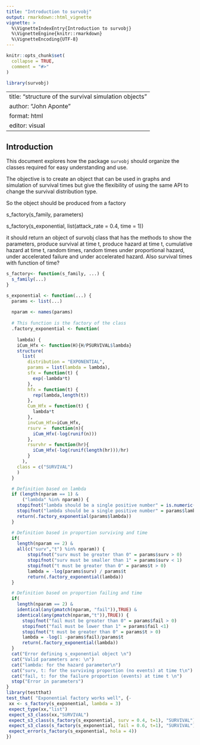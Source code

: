 ```yaml
---
title: "Introduction to survobj"
output: rmarkdown::html_vignette
vignette: >
  %\VignetteIndexEntry{Introduction to survobj}
  %\VignetteEngine{knitr::rmarkdown}
  %\VignetteEncoding{UTF-8}
---
```


```r
knitr::opts_chunk$set(
  collapse = TRUE,
  comment = "#>"
)
```

```r
library(survobj)
```

---
title: "structure of the survival simulation objects"
author: "John Aponte"
format: html
editor: visual
---

## Introduction

This document explores how the package `survobj` should organize the classes required for easy understanding and use.

The objective is to create an object that can be used in graphs and simulation of survival times but give the flexibility of using the same API to change the survival distribution type.

So the object should be produced from a factory

s_factory(s_family, parameters)

s_factory(s_exponential, list(attack_rate = 0.4, time = 1))

it should return an object of survobj class that has the methods to show the parameters, produce survival at time t, produce hazard at time t, cumulative hazard at time t, random times, random times under proportional hazard, under accelerated failure and under accelerated hazard. Also survival times with function of time?

```r
s_factory<- function(s_family, ...) {
  s_family(...)
}

s_exponential <- function(...) {
  params <- list(...)
  
  nparam <- names(params)
  
  # This function is the factory of the class
  .factory_exponential <- function(
    
    lambda) {
    iCum_Hfx <- function(H){H/PSURVIVAL$lambda}
    structure(
      list(
        distribution = "EXPONENTIAL",
        params = list(lambda = lambda),
        sfx = function(t) {
          exp(-lambda*t)
        },
        hfx = function(t) {
          rep(lambda,length(t))
        },
        Cum_Hfx = function(t) {
          lambda*t
        },
        invCum_Hfx=iCum_Hfx,
        rsurv =  function(n){
          iCum_Hfx(-log(runif(n)))
        },
        rsurvhr = function(hr){
          iCum_Hfx(-log(runif(length(hr)))/hr)
        }
      ),
    class = c("SURVIVAL")
    )
  }

  # Definition based on lambda
  if (length(nparam == 1) & 
      ("lambda" %in% nparam)) {
    stopifnot("lambda should be a single positive number" = is.numeric(params$lambda) )
    stopifnot("lambda should be a single positive number" = params$lambda > 0 )
    return(.factory_exponential(params$lambda))
  }

  # Definition based in proportion surviving and time
  if(
    length(nparam == 2) & 
    all(c("surv","t") %in% nparam)) {
        stopifnot("surv must be greater than 0" = params$surv > 0)
        stopifnot("surv must be smaller than 1" = params$surv < 1)
        stopifnot("t must be greater than 0" = params$t > 0)
        lambda = -log(params$surv) / params$t
        return(.factory_exponential(lambda))
  }

  # Definition based on proportion failing and time
  if(
    length(nparam == 2) & 
    identical(any(pmatch(nparam, "fail")),TRUE) & 
    identical(any(pmatch(nparam,"t")),TRUE)) {
      stopifnot("fail must be greater than 0" = params$fail > 0)
      stopifnot("fail must be lower than 1" = params$fail <1)
      stopifnot("t must be greater than 0" = params$t > 0)
      lambda = -log(1 -params$fail)/params$t
      return(.factory_exponential(lambda))
  }
  cat("Error defining s_exponential object \n")
  cat("Valid parameters are: \n")
  cat("lambda: for the hazard parameter\n")
  cat("surv, t: for the surviving proportion (no events) at time t\n")
  cat("fail, t: for the failure proportion (events) at time t \n")
  stop("Error in parameters")
}
library(testthat)
test_that( "Exponential factory works well", {-
 xx <- s_factory(s_exponential, lambda = 3)
 expect_type(xx,"list")
 expect_s3_class(xx,"SURVIVAL")
 expect_s3_class(s_factory(s_exponential, surv = 0.4, t=1), "SURVIVAL")
 expect_s3_class(s_factory(s_exponential, fail = 0.6, t=1), "SURVIVAL")
 expect_error(s_factory(s_exponential, hola = 4))
}) 

```
